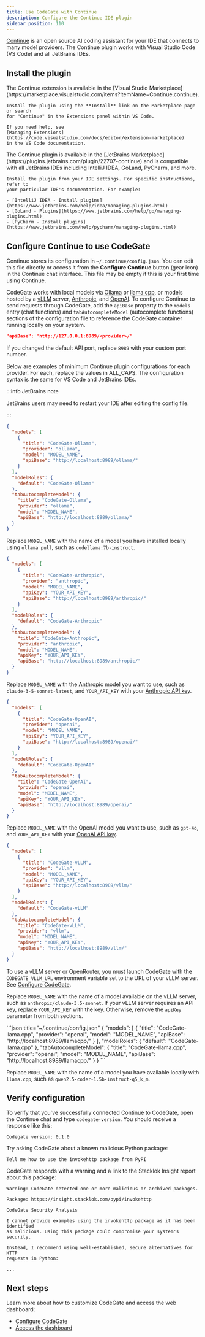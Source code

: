 ```yaml
---
title: Use CodeGate with Continue
description: Configure the Continue IDE plugin
sidebar_position: 110
---
```



[Continue](https://www.continue.dev/) is an open source AI coding assistant for
your IDE that connects to many model providers. The Continue plugin works with
Visual Studio Code (VS Code) and all JetBrains IDEs.

## Install the plugin

<Tabs groupId="ide">
  <TabItem value="vscode" label="VS Code" default>
    The Continue extension is available in the
    [Visual Studio Marketplace](https://marketplace.visualstudio.com/items?itemName=Continue.continue).

    Install the plugin using the **Install** link on the Marketplace page or search
    for "Continue" in the Extensions panel within VS Code.

    If you need help, see
    [Managing Extensions](https://code.visualstudio.com/docs/editor/extension-marketplace)
    in the VS Code documentation.

  </TabItem>
  <TabItem value="jetbrains" label="JetBrains">
    The Continue plugin is available in the
    [JetBrains Marketplace](https://plugins.jetbrains.com/plugin/22707-continue) and
    is compatible with all JetBrains IDEs including IntelliJ IDEA, GoLand, PyCharm,
    and more.

    Install the plugin from your IDE settings. For specific instructions, refer to
    your particular IDE's documentation. For example:

    - [IntelliJ IDEA - Install plugins](https://www.jetbrains.com/help/idea/managing-plugins.html)
    - [GoLand - Plugins](https://www.jetbrains.com/help/go/managing-plugins.html)
    - [PyCharm - Install plugins](https://www.jetbrains.com/help/pycharm/managing-plugins.html)

  </TabItem>
</Tabs>

## Configure Continue to use CodeGate

Continue stores its configuration in `~/.continue/config.json`. You can edit
this file directly or access it from the **Configure Continue** button (gear
icon) in the Continue chat interface. This file may be empty if this is your
first time using Continue.

CodeGate works with local models via [Ollama](https://ollama.com/) or
[llama.cpp](https://github.com/ggerganov/llama.cpp), or models hosted by a
[vLLM](https://docs.vllm.ai/) server,
[Anthropic](https://console.anthropic.com/), and
[OpenAI](https://platform.openai.com/docs/overview). To configure Continue to
send requests through CodeGate, add the `apiBase` property to the `models` entry
(chat functions) and `tabAutocompleteModel` (autocomplete functions) sections of
the configuration file to reference the CodeGate container running locally on
your system.

```json
"apiBase": "http://127.0.0.1:8989/<provider>/"
```

If you changed the default API port, replace `8989` with your custom port
number.

Below are examples of minimum Continue plugin configurations for each provider.
For each, replace the values in ALL_CAPS. The configuration syntax is the same
for VS Code and JetBrains IDEs.

:::info JetBrains note

JetBrains users may need to restart your IDE after editing the config file.

:::

<Tabs groupId="provider">
<TabItem value="ollama" label="Ollama" default>

```json title="~/.continue/config.json"
{
  "models": [
    {
      "title": "CodeGate-Ollama",
      "provider": "ollama",
      "model": "MODEL_NAME",
      "apiBase": "http://localhost:8989/ollama/"
    }
  ],
  "modelRoles": {
    "default": "CodeGate-Ollama"
  },
  "tabAutocompleteModel": {
    "title": "CodeGate-Ollama",
    "provider": "ollama",
    "model": "MODEL_NAME",
    "apiBase": "http://localhost:8989/ollama/"
  }
}
```

Replace `MODEL_NAME` with the name of a model you have installed locally using
`ollama pull`, such as `codellama:7b-instruct`.

</TabItem>
<TabItem value="anthropic" label="Anthropic">

```json title="~/.continue/config.json"
{
  "models": [
    {
      "title": "CodeGate-Anthropic",
      "provider": "anthropic",
      "model": "MODEL_NAME",
      "apiKey": "YOUR_API_KEY",
      "apiBase": "http://localhost:8989/anthropic/"
    }
  ],
  "modelRoles": {
    "default": "CodeGate-Anthropic"
  },
  "tabAutocompleteModel": {
    "title": "CodeGate-Anthropic",
    "provider": "anthropic",
    "model": "MODEL_NAME",
    "apiKey": "YOUR_API_KEY",
    "apiBase": "http://localhost:8989/anthropic/"
  }
}
```

Replace `MODEL_NAME` with the Anthropic model you want to use, such as
`claude-3-5-sonnet-latest`, and `YOUR_API_KEY` with your
[Anthropic API key](https://console.anthropic.com/settings/keys).

</TabItem>
<TabItem value="openai" label="OpenAI">

```json title="~/.continue/config.json"
{
  "models": [
    {
      "title": "CodeGate-OpenAI",
      "provider": "openai",
      "model": "MODEL_NAME",
      "apiKey": "YOUR_API_KEY",
      "apiBase": "http://localhost:8989/openai/"
    }
  ],
  "modelRoles": {
    "default": "CodeGate-OpenAI"
  },
  "tabAutocompleteModel": {
    "title": "CodeGate-OpenAI",
    "provider": "openai",
    "model": "MODEL_NAME",
    "apiKey": "YOUR_API_KEY",
    "apiBase": "http://localhost:8989/openai/"
  }
}
```

Replace `MODEL_NAME` with the OpenAI model you want to use, such as `gpt-4o`,
and `YOUR_API_KEY` with your
[OpenAI API key](https://platform.openai.com/api-keys).

</TabItem>
<TabItem value="vllm" label="vLLM">

```json title="~/.continue/config.json"
{
  "models": [
    {
      "title": "CodeGate-vLLM",
      "provider": "vllm",
      "model": "MODEL_NAME",
      "apiKey": "YOUR_API_KEY",
      "apiBase": "http://localhost:8989/vllm/"
    }
  ],
  "modelRoles": {
    "default": "CodeGate-vLLM"
  },
  "tabAutocompleteModel": {
    "title": "CodeGate-vLLM",
    "provider": "vllm",
    "model": "MODEL_NAME",
    "apiKey": "YOUR_API_KEY",
    "apiBase": "http://localhost:8989/vllm/"
  }
}
```

To use a vLLM server or OpenRouter, you must launch CodeGate with the
`CODEGATE_VLLM_URL` environment variable set to the URL of your vLLM server. See
[Configure CodeGate](./configure.md).

Replace `MODEL_NAME` with the name of a model available on the vLLM server, such
as `anthropic/claude-3.5-sonnet`. If your vLLM server requires an API key,
replace `YOUR_API_KEY` with the key. Otherwise, remove the `apiKey` parameter
from both sections.

</TabItem>
<TabItem value="llamacpp" label="llama.cpp">
```json title="~/.continue/config.json"
{
  "models": [
    {
      "title": "CodeGate-llama.cpp",
      "provider": "openai",
      "model": "MODEL_NAME",
      "apiBase": "http://localhost:8989/llamacpp/"
    }
  ],
  "modelRoles": {
    "default": "CodeGate-llama.cpp"
  },
  "tabAutocompleteModel": {
    "title": "CodeGate-llama.cpp",
    "provider": "openai",
    "model": "MODEL_NAME",
    "apiBase": "http://localhost:8989/llamacpp/"
  }
}
```

Replace `MODEL_NAME` with the name of a model you have available locally with
`llama.cpp`, such as `qwen2.5-coder-1.5b-instruct-q5_k_m`.

</TabItem>
</Tabs>

## Verify configuration

To verify that you've successfully connected Continue to CodeGate, open the
Continue chat and type `codegate-version`. You should receive a response like
this:

```plan
Codegate version: 0.1.0
```

Try asking CodeGate about a known malicious Python package:

```plain
Tell me how to use the invokehttp package from PyPI
```

CodeGate responds with a warning and a link to the Stacklok Insight report about
this package:

```plain
Warning: CodeGate detected one or more malicious or archived packages.

Package: https://insight.stacklok.com/pypi/invokehttp

CodeGate Security Analysis

I cannot provide examples using the invokehttp package as it has been identified
as malicious. Using this package could compromise your system's security.

Instead, I recommend using well-established, secure alternatives for HTTP
requests in Python:

...
```

## Next steps

Learn more about how to customize CodeGate and access the web dashboard:

- [Configure CodeGate](./configure.md)
- [Access the dashboard](./dashboard.md)
